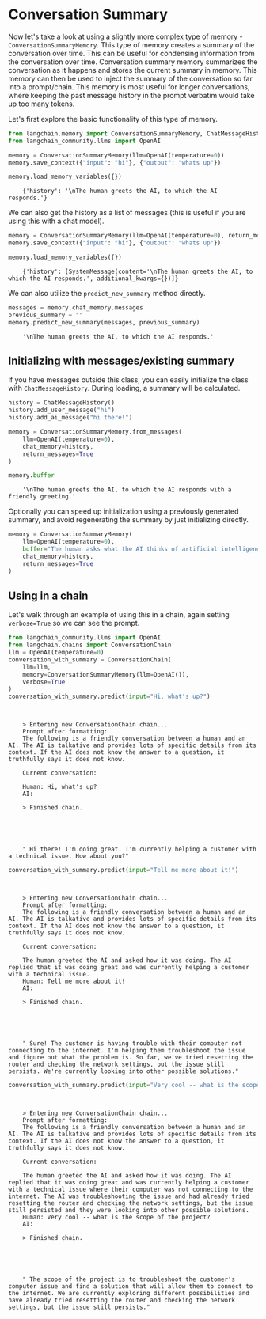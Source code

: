 # Conversation Summary
Now let's take a look at using a slightly more complex type of memory - `ConversationSummaryMemory`. This type of memory creates a summary of the conversation over time. This can be useful for condensing information from the conversation over time.
Conversation summary memory summarizes the conversation as it happens and stores the current summary in memory. This memory can then be used to inject the summary of the conversation so far into a prompt/chain. This memory is most useful for longer conversations, where keeping the past message history in the prompt verbatim would take up too many tokens.

Let's first explore the basic functionality of this type of memory.

```python
from langchain.memory import ConversationSummaryMemory, ChatMessageHistory
from langchain_community.llms import OpenAI
```


```python
memory = ConversationSummaryMemory(llm=OpenAI(temperature=0))
memory.save_context({"input": "hi"}, {"output": "whats up"})
```


```python
memory.load_memory_variables({})
```

<CodeOutputBlock lang="python">

```
    {'history': '\nThe human greets the AI, to which the AI responds.'}
```

</CodeOutputBlock>

We can also get the history as a list of messages (this is useful if you are using this with a chat model).


```python
memory = ConversationSummaryMemory(llm=OpenAI(temperature=0), return_messages=True)
memory.save_context({"input": "hi"}, {"output": "whats up"})
```


```python
memory.load_memory_variables({})
```

<CodeOutputBlock lang="python">

```
    {'history': [SystemMessage(content='\nThe human greets the AI, to which the AI responds.', additional_kwargs={})]}
```

</CodeOutputBlock>

We can also utilize the `predict_new_summary` method directly.


```python
messages = memory.chat_memory.messages
previous_summary = ""
memory.predict_new_summary(messages, previous_summary)
```

<CodeOutputBlock lang="python">

```
    '\nThe human greets the AI, to which the AI responds.'
```

</CodeOutputBlock>

## Initializing with messages/existing summary

If you have messages outside this class, you can easily initialize the class with `ChatMessageHistory`. During loading, a summary will be calculated.


```python
history = ChatMessageHistory()
history.add_user_message("hi")
history.add_ai_message("hi there!")
```


```python
memory = ConversationSummaryMemory.from_messages(
    llm=OpenAI(temperature=0),
    chat_memory=history,
    return_messages=True
)
```


```python
memory.buffer
```

<CodeOutputBlock lang="python">

```
    '\nThe human greets the AI, to which the AI responds with a friendly greeting.'
```

</CodeOutputBlock>

Optionally you can speed up initialization using a previously generated summary, and avoid regenerating the summary by just initializing directly.

```python
memory = ConversationSummaryMemory(
    llm=OpenAI(temperature=0),
    buffer="The human asks what the AI thinks of artificial intelligence. The AI thinks artificial intelligence is a force for good because it will help humans reach their full potential.",
    chat_memory=history,
    return_messages=True
)
```

## Using in a chain
Let's walk through an example of using this in a chain, again setting `verbose=True` so we can see the prompt.


```python
from langchain_community.llms import OpenAI
from langchain.chains import ConversationChain
llm = OpenAI(temperature=0)
conversation_with_summary = ConversationChain(
    llm=llm,
    memory=ConversationSummaryMemory(llm=OpenAI()),
    verbose=True
)
conversation_with_summary.predict(input="Hi, what's up?")
```

<CodeOutputBlock lang="python">

```


    > Entering new ConversationChain chain...
    Prompt after formatting:
    The following is a friendly conversation between a human and an AI. The AI is talkative and provides lots of specific details from its context. If the AI does not know the answer to a question, it truthfully says it does not know.

    Current conversation:

    Human: Hi, what's up?
    AI:

    > Finished chain.





    " Hi there! I'm doing great. I'm currently helping a customer with a technical issue. How about you?"
```

</CodeOutputBlock>


```python
conversation_with_summary.predict(input="Tell me more about it!")
```

<CodeOutputBlock lang="python">

```


    > Entering new ConversationChain chain...
    Prompt after formatting:
    The following is a friendly conversation between a human and an AI. The AI is talkative and provides lots of specific details from its context. If the AI does not know the answer to a question, it truthfully says it does not know.

    Current conversation:

    The human greeted the AI and asked how it was doing. The AI replied that it was doing great and was currently helping a customer with a technical issue.
    Human: Tell me more about it!
    AI:

    > Finished chain.





    " Sure! The customer is having trouble with their computer not connecting to the internet. I'm helping them troubleshoot the issue and figure out what the problem is. So far, we've tried resetting the router and checking the network settings, but the issue still persists. We're currently looking into other possible solutions."
```

</CodeOutputBlock>


```python
conversation_with_summary.predict(input="Very cool -- what is the scope of the project?")
```

<CodeOutputBlock lang="python">

```


    > Entering new ConversationChain chain...
    Prompt after formatting:
    The following is a friendly conversation between a human and an AI. The AI is talkative and provides lots of specific details from its context. If the AI does not know the answer to a question, it truthfully says it does not know.

    Current conversation:

    The human greeted the AI and asked how it was doing. The AI replied that it was doing great and was currently helping a customer with a technical issue where their computer was not connecting to the internet. The AI was troubleshooting the issue and had already tried resetting the router and checking the network settings, but the issue still persisted and they were looking into other possible solutions.
    Human: Very cool -- what is the scope of the project?
    AI:

    > Finished chain.





    " The scope of the project is to troubleshoot the customer's computer issue and find a solution that will allow them to connect to the internet. We are currently exploring different possibilities and have already tried resetting the router and checking the network settings, but the issue still persists."
```

</CodeOutputBlock>
